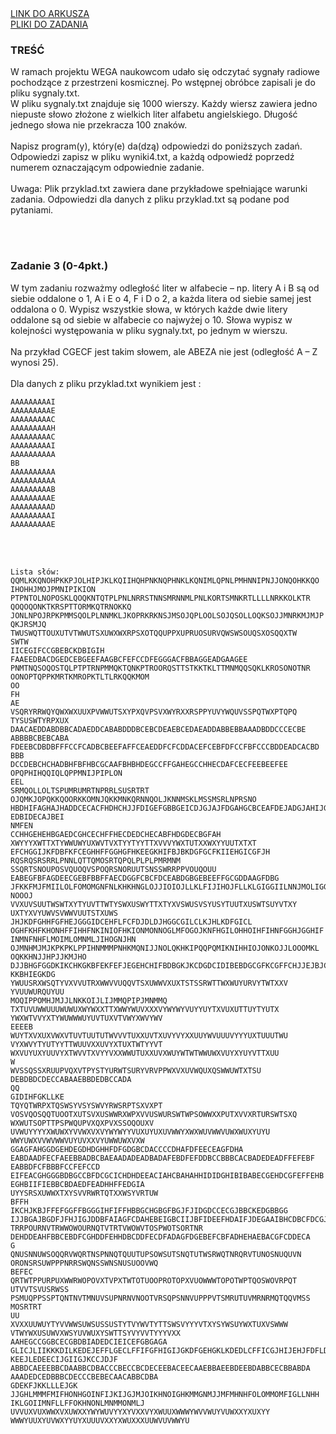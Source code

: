 
<div className="box_link"><a className="link  link_materials" target="_blank" href="https://cke.gov.pl/images/_EGZAMIN_MATURALNY_OD_2015/Arkusze_egzaminacyjne/2018/formula_od_2015/informatyka/MIN-R2_1P-182.pdf">LINK DO ARKUSZA</a>
<br/>
<a className="link  link_materials" href="http://cke.gov.pl/images/_EGZAMIN_MATURALNY_OD_2015/Arkusze_egzaminacyjne/2018/formula_od_2015/informatyka/Dane_PR2.zip">PLIKI DO ZADANIA</a>
<br/>
</div>

### TREŚĆ
W ramach projektu WEGA naukowcom udało się odczytać sygnały radiowe pochodzące
z przestrzeni kosmicznej. Po wstępnej obróbce zapisali je do pliku sygnaly.txt.<br/>
W pliku sygnaly.txt znajduje się 1000 wierszy. Każdy wiersz zawiera jedno niepuste
słowo złożone z wielkich liter alfabetu angielskiego. Długość jednego słowa nie przekracza 100
znaków.<br/><br/>
Napisz <span className="bold">program(y)</span>, który(e) da(dzą) odpowiedzi do poniższych zadań. Odpowiedzi zapisz
w pliku wyniki4.txt, a każdą odpowiedź poprzedź numerem oznaczającym odpowiednie
zadanie.<br/><br/>
<span className="bold">Uwaga</span>: Plik przyklad.txt zawiera dane przykładowe spełniające warunki zadania.
Odpowiedzi dla danych z pliku przyklad.txt są podane pod pytaniami. 

<br/><br/>

### Zadanie 3   (0-4pkt.)
W tym zadaniu rozważmy odległość liter w alfabecie – np. litery A i B są od siebie oddalone
o 1, A i E o 4, F i D o 2, a każda litera od siebie samej jest oddalona o 0. Wypisz wszystkie
słowa, w których każde dwie litery oddalone są od siebie w alfabecie co najwyżej o 10. Słowa
wypisz w kolejności występowania w pliku sygnaly.txt, po jednym w wierszu.<br/><br/>
Na przykład CGECF jest takim słowem, ale ABEZA nie jest (odległość A – Z wynosi 25). <br/><br/>
Dla danych z pliku przyklad.txt wynikiem jest :<br/>

```
AAAAAAAAAI
AAAAAAAAAE
AAAAAAAAAC
AAAAAAAAAH
AAAAAAAAAC
AAAAAAAAAI
AAAAAAAAAA
BB
AAAAAAAAAA
AAAAAAAAAA
AAAAAAAAAB
AAAAAAAAAE
AAAAAAAAAD
AAAAAAAAAI
AAAAAAAAAE
```

<br/><br/>

<Dropdown title="ODPOWIEDŹ">

```
Lista słów:
QQMLKKQNOHPKKPJOLHIPJKLKQIIHQHPNKNQPHNKLKQNIMLQPNLPMHNNIPNJJONQOHKKQO
IHOHHJMOJPMNIPIKION
PTPNTOLNOPOSKLQOQKNTQTPLPNLNRRSTNNSMRNNMLPNLKORTSMNKRTLLLLNRKKOLKTR
QOQOQONKTKRSPTTORMKQTRNOKKQ
JONLNPOJRPKPMMSQOLPLNNMKLJKOPRKRKNSJMSOJQPLOOLSOJQSOLLOQKSOJJMNRKMJMJP
QKJRSMJQ
TWUSWQTTOUXUTVTWWUTSXUWXWXRPSXOTQQUPPXUPRUOSURVQWSWSOUQSXOSQQXTW
SWTW
IICEGIFCCGBEBCKDBIGIH
FAAEEDBACDGEDCEBGEEFAAGBCFEFCCDFEGGGACFBBAGGEADGAAGEE
PNMTNQSOQOSTQLPTPTRNPMMQKTQNKPTROORQSTTSTKKTKLTTMNMQQSQKLKROSONOTNR
OONOPTQPPKMRTKMROPKTLTLRKQQKMOM
OO
FH
AE
VSQRYRRWQYQWXWXUUXPVWWUTSXYPXQVPSVXWYRXXRSPPYUVYWQUVSSPQTWXPTQPQ
TYSUSWTYRPXUX
DAACAEDDABDBBCADAEDDCABABDDDBCEBCDEAEBCEDAEADDABBEBBAAADBDDCCCECBE
ABBBBCBEBCABA
FDEEBCDBDBFFFCCFCADBCBEEFAFFCEAEDDFCFCDDACEFCEBFDFCCFBFCCCBDDEADCACBD
BBB
DCCDEBCHCHADBHFBFHBCGCAAFBHBHDEGCCFFGAHEGCCHHECDAFCECFEEBEEFEE
OPQPHIHQQIQLQPPMNIJPIPLON
EEL
SRMQOLLOLTSPUMRUMRTNPRRLSUSRTRT
OJQMKJOPQKKQOORKKOMNJQKKMNKQRNNQOLJKNNMSKLMSSMSRLNPRSNO
HBDHIFAGHAJHADDCECACFHDHCHJJFDIGEFGBBGEICDJGJAJFDGAHGCBCEAFDEJADGJAHIJGD
EDBIDECAJBEI
NMFEN
CCHHGEHEHBGAEDCGHCECHFFHECDEDCHECABFHDGDECBGFAH
XWYYYXWTTXTYWWUWYUXWVTVXTYYTYYTTXVVVYWXTUTXXWXYYUUTXTXT
EFCHGGIJKFDBFKFCEGHHFFGGHGFHKEEGKHIFBJBKDGFGCFKIIEHGICGFJH
RQSRQSRSRRLPNNLQTTQMOSRTQPQLPLPLPMRMNM
SSQRTSNOUPOSVQUOQVSPOQRSNORUUTSNSSWRRPPVOUQOUU
EABEGFBFAGDEECGEBFBBFFAECDGGFCBCFDCEABDGBGEBEEFFGCGDDAAGFDBG
JFKKFMJFMIILOLFOMOMGNFNLKHKHNGLOJJIOIOJLLKLFIJIHOJFLLKLGIGGIILNNJMOLIGGHLFI
NOOOJ
VVXUVSUUTWSWTXYTYUVTTWTYSWXUSWYTTXTYXVSWUSVSYUSYTUUTXUSWTSUYVTXY
UXTYXVYUWVSVWWVUUTSTXUWS
JHJKDFGHHFGFHEJGGGIDCEHFLFCFDJDLDJHGGCGILCLKJHLKDFGICL
OGHFKHFKHONHFFIHHFNKINIOFHKIONMONNOGLMFOGOJKNFHGILOHHOIHFIHNFGGHJGGHIF
INMNFNHFLMOIMLOMNMLJIHOGNJHN
OJMNHMJMJKPKPKLPPIHNMMMPNHKMQNIJJNOLQKHKIPQQPQMIKNIHHIOJONKOJJLOOOMKL
OQKKHNJJHPJJKMJHO
DJJBHGFGGDKIKCHKGKBFEKFEFJEGEHCHIFBDBGKJKCDGDCIDIBEBDGCGFKCGFFCHJJEJBJCIH
KKBHIEGKDG
YWUUSRXWSQTYVXVVUTRXWWVVUQQVTSXUWWVXUXTSTSSRWTTWXWUYURVYTWTXXV
YVUUWURQUYUU
MOQIPPOMHJMJJLNKKOIJLIJMMQPIPJMNMMQ
TXTUVUWWUUUWUWUXWYWXXTTXWWYWUVXXXVYWYWYVUYYUYTXVUXUTTUYTYUTX
YWXWTVVYXTYWUWWWUYUVTUXVTVWYXWVYWV
EEEEB
WUYTXVXUXVWXVTUVTUUTUTWVVVTUXXUVTXUVYVYXXUUYWVUUUVYYYUXTUUUTWU
VYXWVYTYUTYYTTWUUVXXUVYXTUXTWTYYVT
WXVUYUXYUUVYXTWVVTXVYYVXXWWUTUXXUVXWUYWTWTWWUWXVUYXYUYVTTXUU
W
WVSSQSSXRUUPVQXVTPYSTYURWTSURYVRVPPWXVXUVWQUXQSWWUWTXTSU
DEBDBDCDECCABAAEBBDEDBCCADA
QQ
GIDIHFGKLLKE
TQYQTWRPXTQSWSYVSYSWVYRWSRPTSXVXPT
VOSVQOSQQTUOOTXUTSVXUSWWRXWPXVVUSWURSWTWPSOWWXXPUTXVVXRTURSWTSXQ
WXWUTSOPTTPSPWQUPVXQXPVXSSOQOUXV
UVWUYYYYXWUWXYVVWXVXVYWYWYYVUXUYUXUVWWYXWXWUVWWVUWXWUXYUYU
WWYUWXVVWVWWVUYUVXXVYUWWUWXVXW
GGAGFAHGGDGEHDEGDHDGHHFDFGDGBCDACCCCDHAFDFEECEAGFDHA
EABDAADFECFAEEBBADBCBAEAADADEADBADAFEBDFEFDDBCCBBBCACBADEDEADFFEFEBF
EABBDFCFBBBFCCFEFCCD
EIFEACGHGGGBDBGCCBFDCGCICHDHDEEACIAHCBAHAHHIDIDGHIBIBABECGEHDCGFEFFEHB
EGHBIIFIEBBCBDAEDFEADHHFFEDGIA
UYYSRSXUWWXTXYSVVRWRTQTXXWSYVRTUW
BFFH
IKCHJKBJFFEFGGFFBGGGIHFIFFHBBGCHGBGFBGJFJIDGDCCECGJBBCKEDGBBGG
IJJBGAJBGDFJFHJIGJDDBFAIAGFCDAHEBEIGBCIIJBFIDEEFHDAIFJDEGAAIBHCDBCFDCGJIBD
TRRPOURNVTRWWOWOURNQTVTRTVWOWVTOSPWOTSORTNR
DEHDDEAHFBBCEBDFCGHDDFEHHDBCDDFECDFADAGFDGEBEFCBFADHEHAEBACGFCDDECA
G 
QNUSNNUWSOQQRVWQRTNSPNNQTQUUTUPSOWSUTSNQTUTWSRWQTNRQRVTUNOSNUQUVN
ORONSRSUWPPPNRRSWQNSSWNSNUSUOOVWQ
BEFEC
QRTWTPPURPUXWWRWOPOVXTVPXTWTOTUOOPROTOPXVUOWWWTOPOTWPTQOSWOVRPQT
UTVVTSVUSRWSS
PSMUQPPSSPTQNTNVTMNUVSUPNRNVNOOTVRSQPSNNVUPPPVTSMRUTUVMRNRMQTQQVMSS
MOSRTRT
UU
XVXXUUWUYTYVVWWSUWSUSSUSTYTVYWVTYTTSWSVYYYVTXYSYWSUYWXTUXVSWWW
VTWYWXUSUWVXWSYUVWUXYSWTTSYVYVVTYYYVXX
AAHEGCCGGBCECGBDBIADEDCIEICEFGBGAGA
GLICJLIIKKKDILKEDEJEFFLGECLFFIFGFHIGIJGKDFGEHGKLKDEDLCFFICGJHIJEHJFDFLDHGIDL
KEEJLEDEECIJGIIGJKCCJDJF
ABBDCAEEEBBCDAABBCDBACCCBECCBCDECEEBACEECAAEBBAEEBDEEBDABBCECBBABDA
AAADEDCEDBBBCDECCCBEBECAACABBCDBA
GDEKFJKKLLLEJGK
JJGHLMMMFMIFHONHGOINFIJKIJGJMJOIKHNOIGHKMMGNMJJMFMHNHFOLOMMOMFIGLLNHH
IKLGOIIMNFLLFFOKHNONLMNMMONMLJ
UVVUXVUXWWXVXUWXXYWYWUVYYXYVXXVYXWUUXWWWYWVVWUYVUWXXYXUXYY
WWWYUUXYUVWXYYUYXUUUVXXYXWUXXXUUWVUVWWYU 
```
</Dropdown>

<Dropdown title="PRZYKŁADOWE ROZWIĄZANIE">
</Dropdown>

<Dropdown title="PRZYKŁADOWE ROZWIĄZANIE">
</Dropdown>